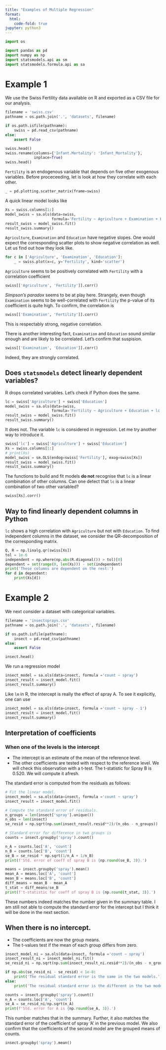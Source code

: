 ```yaml
---
title: "Examples of Multiple Regression"
format:
  html:
    code-fold: true
jupyter: python3
---
```

```python
import os

import pandas as pd
import numpy as np
import statsmodels.api as sm
import statsmodels.formula.api as sa
```

# Example 1
We use the Swiss Fertility data available on R and exported as a CSV file for our
analysis.

```python
filename = 'swiss.csv'
pathname = os.path.join('.', 'datasets', filename)

if os.path.isfile(pathname):
    swiss = pd.read_csv(pathname)
else:
    assert False

swiss.head()
swiss.rename(columns={'Infant.Mortality': 'Infant_Mortality'},
             inplace=True)
swiss.head()            
```

`Fertility` is an endogenous variable that depends on five other exogenous variables. Before proceceeding, let is look at how they correlate with each other.
```python
_ = pd.plotting.scatter_matrix(frame=swiss)
```

A quick linear model looks like
```python
Xs = swiss.columns[1:]
model_swiss = sa.ols(data=swiss,
                     formula='Fertility ~ Agriculture + Examination + Education + Catholic + Infant_Mortality')
result_swiss = model_swiss.fit()
result_swiss.summary()
```

`Agriculture`, `Examination` and `Education` have negative slopes. One would expect the corresponding scatter plots to show negative correlation as well. Let us find out how they look like.
```python
for c in ['Agriculture', 'Examination', 'Education']:
    _ = swiss.plot(x=c, y='Fertility', kind='scatter')
```

`Agriculture` seems to be positively correlated with `Fertility` with a correlation coefficient
```python
swiss[['Agriculture', 'Fertility']].corr()
```

_Simpson's paradox_ seems to be at play here. Strangely, even though `Examination` seems to be well-correlated with `Fertility` the p-value of its coefficient is quite high. To confirm, the correlation is
```python
swiss[['Examination', 'Fertility']].corr()
```
This is respectably strong, negative correlation.

There is another interesting fact, `Examination` and `Education` sound similar enough and are likely to be correlated. Let's confirm that suspision.
```python
swiss[['Examination', 'Education']].corr()
```

Indeed, they are strongly correlated.

## Does `statsmodels` detect linearly dependent variables?

R drops correlated variables. Let's check if Python does the same.
```python
lc = swiss['Agriculture'] + swiss['Education']
model_swiss = sa.ols(data=swiss,
                     formula='Fertility ~ Agriculture + Education + lc')
result_swiss = model_swiss.fit()
result_swiss.summary()
```

It does not. The variable `lc` is considered in regression. Let me try another way
to introduce it.
```python
swiss['lc'] = swiss['Agriculture'] + swiss['Education']
Xs = swiss.columns[1:]
# print(Xs)
model_swiss = sm.OLS(endog=swiss['Fertility'], exog=swiss[Xs])
result_swiss = model_swiss.fit()
result_swiss.summary()
```

The functions to build and fit models **do not** recognise that `lc` is a linear combination of other columns. Can one detect that `lc` is a linear combination of two other variabled?
```python
swiss[Xs].corr()
```

## Way to find linearly dependent columns in Python

`lc` shows a high correlation with `Agriculture` but not with `Education`. To find independent columns in the dataset, we consider the QR-decomposition of the corresponding matrix.
```python
Q, R = np.linalg.qr(swiss[Xs])
tol = 1e-6
independent = np.where(np.abs(R.diagonal()) > tol)[0]
dependent = set(range(0, len(Xs))) - set(independent)
print('These columns are dependent on the rest:')
for d in dependent:
    print(Xs[d])
```

# Example 2
We next consider a dataset with categorical variables.
```python
filename = 'insectsprays.csv'
pathname = os.path.join('.', 'datasets', filename)

if os.path.isfile(pathname):
    insect = pd.read_csv(pathname)
else:
    assert False

insect.head()
```

We run a regression model
```python
insect_model = sa.ols(data=insect, formula ='count ~ spray')
insect_result = insect_model.fit()
insect_result.summary()
```

Like `lm` in R, the intercept is really the effect of spray A. To see it explicitly, one can use
```python
insect_model = sa.ols(data=insect, formula ='count ~ spray - 1')
insect_result = insect_model.fit()
insect_result.summary()
```

## Interpretation of coefficients
### When one of the levels is the intercept

- The intercept is an estimate of the mean of the reference level.
- The other coefficients are tested with respect to the reference level. We will check this observation with a t-test. The t-statistic for Spray B is 0.520. We will compute it afresh.

The standard error is computed from the residuals as follows:
```python
# Fit the linear model.
insect_model = sa.ols(data=insect, formula ='count ~ spray')
insect_result = insect_model.fit()

# Compute the standard error of residuals.
n_groups = len(insect['spray'].unique())
n_obs = len(insect)
se_resid = np.sqrt(np.sum(insect_result.resid**2)/(n_obs - n_groups))

# Standard error for difference in two groups is
counts = insect.groupby('spray').count()

n_A = counts.loc['A', 'count']
n_B = counts.loc['B', 'count']
se_B = se_resid * np.sqrt(1/n_A + 1/n_B)
print(f'Std. error of coeff of spray B is {np.round(se_B, 3)}.')

means = insect.groupby('spray').mean()
mean_A = means.loc['A', 'count']
mean_B = means.loc['B', 'count']
diff_means = mean_B - mean_A
t_stat = diff_means/se_B
print(f't-statistic for coeff of spray B is {np.round(t_stat, 3)}.')
```

These numbers indeed matches the number given in the summary table. I am still not able to compute the standard error for the intercept but I think it will be done in the next section.

## When there is no intercept.

- The coefficients are now the group means.
- The t-values test if the mean of each group differs from zero.
```python
insect_model_ni = sa.ols(data=insect, formula ='count ~ spray')
insect_result_ni = insect_model_ni.fit()
se_resid_ni = np.sqrt(np.sum(insect_result_ni.resid**2)/(n_obs - n_groups))

if np.abs(se_resid_ni - se_resid) < 1e-8:
    print('The residual standard error is the same in the two models.')
else:
    print('The residual standard error is the different in the two models.')

counts = insect.groupby('spray').count()
n_A = counts.loc['A', 'count']
se_A = se_resid_ni/np.sqrt(n_A)
print(f'Std. error for A is {np.round(se_A, 3)}.')
```

This number matches that in the summary. Further, it also matches the standard error of the coefficient of spray 'A' in the previous model. We also confirm that the coefficients of the second model are the grouped means of counts.
```python
insect.groupby('spray').mean()
```

